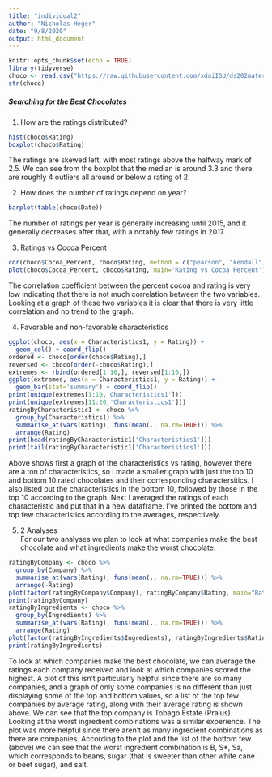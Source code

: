 ```yaml
---
title: "individual2"
author: "Nicholas Heger"
date: "9/8/2020"
output: html_document
---
```


```r
knitr::opts_chunk$set(echo = TRUE)
library(tidyverse)
choco <- read.csv("https://raw.githubusercontent.com/xdaiISU/ds202materials/master/hwlabs/data/choco.csv") 
str(choco)
```
##### Searching for the Best Chocolates  
1. How are the ratings distributed?
```r
hist(choco$Rating)
boxplot(choco$Rating)
```
  
The ratings are skewed left, with most ratings above the halfway mark of 2.5. We can see from the boxplot that the median is around 3.3 and there are roughly 4 outliers all around or below a rating of 2.  

2. How does the number of ratings depend on year?
```r
barplot(table(choco$Date))
```
  
The number of ratings per year is generally increasing until 2015, and it generally decreases after that, with a notably few ratings in 2017.  

3. Ratings vs Cocoa Percent
```r
cor(choco$Cocoa_Percent, choco$Rating, method = c("pearson", "kendall", "spearman"))
plot(choco$Cocoa_Percent, choco$Rating, main='Rating vs Cocoa Percent')
```
The correlation coefficient between the percent cocoa and rating is very low indicating that there is not much correlation between the two variables. Looking at a graph of these two variables it is clear that there is very little correlation and no trend to the graph.  

4. Favorable and non-favorable characteristics
```r
ggplot(choco, aes(x = Characteristics1, y = Rating)) +
  geom_col() + coord_flip()
ordered <- choco[order(choco$Rating),]
reversed <- choco[order(-choco$Rating),]
extremes <- rbind(ordered[1:10,], reversed[1:10,])
ggplot(extremes, aes(x = Characteristics1, y = Rating)) +
  geom_bar(stat='summary') + coord_flip()
print(unique(extremes[1:10,'Characteristics1']))
print(unique(extremes[11:20,'Characteristics1']))
ratingByCharacteristic1 <- choco %>%
  group_by(Characteristics1) %>%
  summarise_at(vars(Rating), funs(mean(., na.rm=TRUE))) %>% 
  arrange(Rating)
print(head(ratingByCharacteristic1['Characteristics1']))
print(tail(ratingByCharacteristic1['Characteristics1']))
```
Above shows first a graph of the characteristics vs rating, however there are a ton of characteristics, so I made a smaller graph with just the top 10 and bottom 10 rated chocolates and their corresponding charactersitics. I also listed out the characteristics in the bottom 10, followed by those in the top 10 according to the graph. Next I averaged the ratings of each characteristic and put that in a new dataframe. I've printed the bottom and top few characteristics according to the averages, respectively.

5. 2 Analyses  
For our two analyses we plan to look at what companies make the best chocolate and what ingredients make the worst chocolate.
```r
ratingByCompany <- choco %>%
  group_by(Company) %>%
  summarise_at(vars(Rating), funs(mean(., na.rm=TRUE))) %>% 
  arrange(-Rating)
plot(factor(ratingByCompany$Company), ratingByCompany$Rating, main="Ratings vs Companies", las=3)
print(ratingByCompany)
ratingByIngredients <- choco %>%
  group_by(Ingredients) %>%
  summarise_at(vars(Rating), funs(mean(., na.rm=TRUE))) %>% 
  arrange(Rating)
plot(factor(ratingByIngredients$Ingredients), ratingByIngredients$Rating, main="Ratings vs Ingredients", las=3)
print(ratingByIngredients)
```
To look at which companies make the best chocolate, we can average the ratings each company received and look at which companies scored the highest. A plot of this isn't particularly helpful since there are so many companies, and a graph of only some companies is no different than just displaying some of the top and bottom values, so a list of the top few companies by average rating, along with their average rating is shown above. We can see that the top company is Tobago Estate (Pralus).  
Looking at the worst ingredient combinations was a similar experience. The plot was more helpful since there aren't as many ingredient combinations as there are companies. According to the plot and the list of the bottom few (above) we can see that the worst ingredient combination is B, S*, Sa, which corresponds to beans, sugar (that is sweeter than other white cane or beet sugar), and salt.
